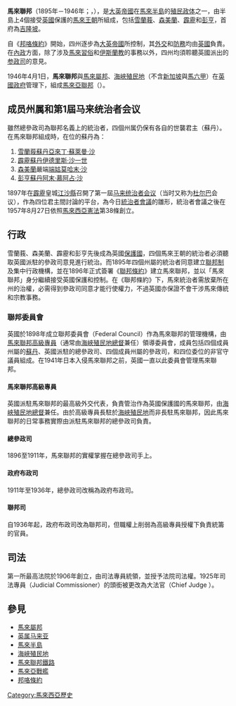 {{Infobox Former Country
|native_name = {{native name|ms|Negeri-negeri Melayu Bersekutu|italics=no}}<br>{{native name|ms-arab|نݢري٢ ملايو برسکوتو|italics=no}}<br>{{native name|en|Federated Malay States|italics=no}}
|conventional_long_name = 马来联邦
|common_name = 马来联邦
|continent=亚洲
|country = 马来西亚
|empire=大英帝国
|status=保护国
|status_text = [[英国|英国]][[保护国|保护国]]<br/>[[聯邦|聯邦]]
|era=[[新帝国主义|新帝国主义]]
|life_span =1895年－1942年<br /><br />1945年－1946年
|year_start = 1895年
|date_start=
|event_start = 联邦成立
|year_end = 1946年
|date_end=4月1日
|event_end = [[马来亚联邦|马来亚联邦]]成立
|event1 = 签署《[[联邦条约|联邦条约]]》
|date_event1 = 1896年7月1日
|event2 = [[馬來亞日佔時期|日本占领]]
|date_event2 = 1942年
|event3 = [[日本投降|日本投降]]
|date_event3 = 1945年8月15日
|p1=雪兰莪
|p2=霹雳州
|p3=森美兰
|p4=彭亨
|p5=日佔馬來亞
|flag_p1=Flag of Selangor (pre 1965).svg
|flag_p2=Flag of Perak.svg
|flag_p3=Flag of Negeri Sembilan.svg
|flag_p4=Flag of Pahang.svg
|flag_p5=Flag of Japan (1870–1999).svg
|s1=日佔馬來亞
|flag_s1=Flag of Japan (1870–1999).svg
|s2=马来亚联邦
|flag_s2=Flag of the Federated Malay States (1895–1946).svg
|flag=马来联邦邦旗
|symbol=马来联邦邦徽
|image_flag = Flag of the Federated Malay States (1895–1946).svg
|image_coat = Coat_of_arms_of_the_Federated_Malay_States.svg
|image_map = British Malaya circa 1922.PNG
|image_map_caption =1922年的[[英屬馬來亞|英屬馬來亞]]，[[黃色|黃色]]為[[馬來聯邦|馬來聯邦]]，[[紅色|紅色]]為[[海峽殖民地|海峽殖民地]]，[[藍色|藍色]]為[[馬來屬邦|馬來屬邦]]
|national_motto = {{lang-ms|Dipelihara Allah}}<br> 真主庇佑
|capital = [[吉隆坡|吉隆坡]]<sup>1</sup>
|religion = 伊斯兰教
|legislature = 联邦立法会议
|type_house1 = 邦（州）立法机构
|house1 = 邦务会议
|latd=3|latm=8|latNS=N|longd=101|longm=42|longEW=E
|common_languages = [[马来语|马来语]]² <br />[[英语|英语]] 
|title_leader=[[英国国王|英国国王]]
|leader1 = [[维多利亚_(英国君主)|维多利亚]]
|year_leader1= 1837-1901
|leader2 = [[愛德華七世|愛德華七世]]
|year_leader2= 1901-1910
|leader3 = [[乔治五世_(英国)|乔治五世]]
|year_leader3= 1910-1936
|leader4 = [[愛德華八世_(英国)|愛德華八世]]
|year_leader4= 1937
|leader5 = [[乔治六世|乔治六世]]
|year_leader5= 1937-1952

|title_deputy = 总参政司³
|deputy1 = [[瑞天咸|瑞天咸]][[爵士|爵士]]
|year_deputy1=1896-1901
|stat_area1=71571
|stat_pop1 = 1324890
|stat_year1=1921
|currency = [[叻币|叻币]]（至1939年止）<br>[[马来亚元|马来亚元]]（至1953年止）
|today = {{flag|Malaysia}}
|footnotes = <sup>1</sup> 也是雪兰莪首府。 <br /> ² 以[[爪夷文|爪夷文]]书写的马来语。 <br /> ³ 后来由政府首席秘书及联邦司代理。
}}

'''馬來聯邦'''（1895年－1946年；{{lang-en|Federated Malay States}}，{{lang-ms|Negeri-negeri Melayu Bersekutu}}），是[[大英帝國|大英帝國]]在[[馬來半島|馬來半島]]的[[英國殖民地|殖民政体]]之一，由半島上4個接受[[英國|英國]]保護的[[馬來|馬來]][[王朝|王朝]]所組成，包括[[雪蘭莪|雪蘭莪]]、[[森美蘭|森美蘭]]、[[霹靂州|霹靂]]和[[彭亨|彭亨]]，首府為[[吉隆坡|吉隆坡]]。

自《[[邦咯條約|邦咯條約]]》開始，四州逐步為[[大英帝國|大英帝國]]所控制，其[[外交|外交]]和[[防務|防務]]均由[[英國|英國]]負責。在[[內政|內政]]方面，除了涉及[[馬來|馬來]][[習俗|習俗]]和[[伊斯蘭教|伊斯蘭教]]的事務以外，四州均須聆聽英國派出的[[参政司|参政司]]的意見。

1946年4月1日，'''馬來聯邦'''與[[馬來屬邦|馬來屬邦]]、[[海峽殖民地|海峽殖民地]]（不含[[新加坡|新加坡]]與[[馬六甲|馬六甲]]）在[[英國政府|英國政府]]管理下，組成[[馬來亞聯邦|馬來亞聯邦]]（{{lang|ms|Malayan Union}}）。

==成员州属和第1屆马来统治者会议==
{{see also|统治者会议}}

雖然總參政司為聯邦名義上的統治者，四個州属仍保有各自的世襲君主（蘇丹）。在馬來聯邦組成時，在位的蘇丹為：

# [[雪蘭莪|雪蘭莪]][[雪蘭莪苏丹蘇萊曼|蘇丹亞來丁·蘇萊曼·沙]]
# [[霹靂州|霹靂]][[蘇丹伊德里斯·沙一世|蘇丹伊德里斯·沙一世]]
# [[森美蘭|森美蘭]]嚴端[[端姑莫哈末·沙|端姑莫哈末·沙]]
# [[彭亨|彭亨]][[蘇丹阿末·慕阿占·沙|蘇丹阿末·慕阿占·沙]]

1897年在[[霹靂州|霹靂]]皇城[[江沙縣|江沙縣]]召開了第一屆[[马来统治者会议|马来统治者会议]]（当时又称为[[杜尔巴|杜尔巴]]会议），作為四位君主間討論的平台，為今日[[統治者會議|統治者會議]]的雛形，統治者會議之後在1957年8月27日依照[[馬來西亞憲法|馬來西亞憲法]]第38條創立。

==行政==
雪蘭莪、森美蘭、霹靂和彭亨先後成為英國[[保護國|保護國]]，四個馬來王朝的統治者必須聽取英國派駐的參政司意見進行統治。而1895年四個州屬的統治者同意建立[[聯邦制|聯邦制]]及集中行政機構，並在1896年正式簽署《[[聯邦條約|聯邦條約]]》建立馬來聯邦，並以「馬來聯邦」身分繼續接受英國保護和控制。在《聯邦條約》下，馬來統治者需放棄所在州的治權，必需得到參政司同意才能行使權力，不過英國亦保證不會干涉馬來傳統和宗教事務。

===聯邦委員會===
英國於1898年成立聯邦委員會（Federal Council）作為馬來聯邦的管理機構，由[[馬來聯邦高級專員|馬來聯邦高級專員]]（通常由[[海峽殖民地總督|海峽殖民地總督]]兼任）領導委員會，成員包括四個成員州屬的[[蘇丹|蘇丹]]、英國派駐的總參政司、四個成員州屬的參政司，和四位委位的非官守議員組成。在1941年日本入侵馬來聯邦之前，英國一直以此委員會管理馬來聯邦。
====馬來聯邦高級專員====
英國派駐馬來聯邦的最高級外交代表，負責管治作為英國保護國的馬來聯邦，由[[海峽殖民地總督|海峽殖民地總督]]兼任。由於高級專員長駐於[[海峽殖民地|海峽殖民地]]而非長駐馬來聯邦，因此馬來聯邦的日常事務實際由派駐馬來聯邦的總參政司負責。
====總參政司====
1896至1911年，馬來聯邦的實權掌握在總參政司手上。
====政府布政司====
1911年至1936年，總參政司改稱為政府布政司。
====聯邦司====
自1936年起，政府布政司改為聯邦司，但職權上削弱為高級專員授權下負責統籌的官員。

==司法==
第一所最高法院於1906年創立，由司法專員統領，並授予法院司法權。1925年司法專員（Judicial Commissioner）的頭銜被更改為大法官（Chief Judge ）。

==參見==
* [[馬來屬邦|馬來屬邦]]
* [[英属马来亚|英属马来亚]]
* [[馬來半島|馬來半島]]
* [[海峽殖民地|海峽殖民地]]
* [[馬來聯邦鐵路|馬來聯邦鐵路]]
* [[馬來亞戰艦|馬來亞戰艦]]
* [[邦咯條約|邦咯條約]]

{{马来西亚历史}}
{{马来西亚主题}}

[[Category:馬來西亞歷史|Category:馬來西亞歷史]]